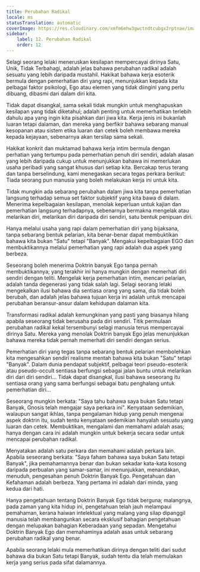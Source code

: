 ```yaml
---
title: Perubahan Radikal
locale: ms
statusTranslation: automatic
coverImage: https://res.cloudinary.com/xmfm6mhw3gwctndtcubgx2rptnae/image/upload/v1740468922/small_cover_tratado_de_psicologia_revolucionaria_a4c0dca4e0.webp
sidebar:
    label: 12. Perubahan Radikal
    order: 12
---
```

Selagi seorang lelaki meneruskan kesilapan mempercayai dirinya Satu, Unik, Tidak Terbahagi, adalah jelas bahawa perubahan radikal adalah sesuatu yang lebih daripada mustahil. Hakikat bahawa kerja esoterik bermula dengan pemerhatian diri yang rapi, menunjukkan kepada kita pelbagai faktor psikologi, Ego atau elemen yang tidak diingini yang perlu dibuang, dibasmi dari dalam diri kita.

Tidak dapat disangkal, sama sekali tidak mungkin untuk menghapuskan kesilapan yang tidak diketahui; adalah penting untuk memerhatikan terlebih dahulu apa yang ingin kita pisahkan dari jiwa kita. Kerja jenis ini bukanlah luaran tetapi dalaman, dan mereka yang berfikir bahawa sebarang manual kesopanan atau sistem etika luaran dan cetek boleh membawa mereka kepada kejayaan, sebenarnya akan tersilap sama sekali.

Hakikat konkrit dan muktamad bahawa kerja intim bermula dengan perhatian yang tertumpu pada pemerhatian penuh diri sendiri, adalah alasan yang lebih daripada cukup untuk menunjukkan bahawa ini memerlukan usaha peribadi yang sangat khusus dari setiap kita. Bercakap terus terang dan tanpa berselindung, kami menegaskan secara tegas perkara berikut: Tiada seorang pun manusia yang boleh melakukan kerja ini untuk kita.

Tidak mungkin ada sebarang perubahan dalam jiwa kita tanpa pemerhatian langsung terhadap semua set faktor subjektif yang kita bawa di dalam. Menerima kepelbagaian kesilapan, menolak keperluan untuk kajian dan pemerhatian langsung terhadapnya, sebenarnya bermakna mengelak atau melarikan diri, melarikan diri daripada diri sendiri, satu bentuk penipuan diri.

Hanya melalui usaha yang rapi dalam pemerhatian diri yang bijaksana, tanpa sebarang bentuk pelarian, kita benar-benar dapat membuktikan bahawa kita bukan "Satu" tetapi "Banyak". Mengakui kepelbagaian EGO dan membuktikannya melalui pemerhatian yang rapi adalah dua aspek yang berbeza.

Seseorang boleh menerima Doktrin banyak Ego tanpa pernah membuktikannya; yang terakhir ini hanya mungkin dengan memerhati diri sendiri dengan teliti. Mengelak kerja pemerhatian intim, mencari pelarian, adalah tanda degenerasi yang tidak salah lagi. Selagi seorang lelaki mengekalkan ilusi bahawa dia sentiasa orang yang sama, dia tidak boleh berubah, dan adalah jelas bahawa tujuan kerja ini adalah untuk mencapai perubahan beransur-ansur dalam kehidupan dalaman kita.

Transformasi radikal adalah kemungkinan yang pasti yang biasanya hilang apabila seseorang tidak berusaha pada diri sendiri. Titik permulaan perubahan radikal kekal tersembunyi selagi manusia terus mempercayai dirinya Satu. Mereka yang menolak Doktrin banyak Ego jelas menunjukkan bahawa mereka tidak pernah memerhati diri sendiri dengan serius.

Pemerhatian diri yang tegas tanpa sebarang bentuk pelarian membolehkan kita mengesahkan sendiri realisme mentah bahawa kita bukan "Satu" tetapi "Banyak". Dalam dunia pendapat subjektif, pelbagai teori pseudo-esoterik atau pseudo-occult sentiasa berfungsi sebagai jalan buntu untuk melarikan diri dari diri sendiri... Tidak dapat disangkal, ilusi bahawa seseorang itu sentiasa orang yang sama berfungsi sebagai batu penghalang untuk pemerhatian diri...

Seseorang mungkin berkata: "Saya tahu bahawa saya bukan Satu tetapi Banyak, Gnosis telah mengajar saya perkara ini". Kenyataan sedemikian, walaupun sangat ikhlas, tanpa pengalaman hidup yang penuh mengenai aspek doktrin itu, sudah tentu kenyataan sedemikian hanyalah sesuatu yang luaran dan cetek. Membuktikan, mengalami dan memahami adalah asas; hanya dengan cara ini adalah mungkin untuk bekerja secara sedar untuk mencapai perubahan radikal.

Menyatakan adalah satu perkara dan memahami adalah perkara lain. Apabila seseorang berkata: "Saya faham bahawa saya bukan Satu tetapi Banyak", jika pemahamannya benar dan bukan sekadar kata-kata kosong daripada perbualan yang samar-samar, ini menunjukkan, menandakan, menuduh, pengesahan penuh Doktrin Banyak Ego. Pengetahuan dan Kefahaman adalah berbeza. Yang pertama ini adalah dari minda, yang kedua dari hati.

Hanya pengetahuan tentang Doktrin Banyak Ego tidak berguna; malangnya, pada zaman yang kita hidup ini, pengetahuan telah jauh melampaui pemahaman, kerana haiwan intelektual yang malang yang silap dipanggil manusia telah membangunkan secara eksklusif bahagian pengetahuan dengan melupakan bahagian Keberadaan yang sepadan. Mengetahui Doktrin Banyak Ego dan memahaminya adalah asas untuk sebarang perubahan radikal yang benar.

Apabila seorang lelaki mula memerhatikan dirinya dengan teliti dari sudut bahawa dia bukan Satu tetapi Banyak, sudah tentu dia telah memulakan kerja yang serius pada sifat dalamannya.

